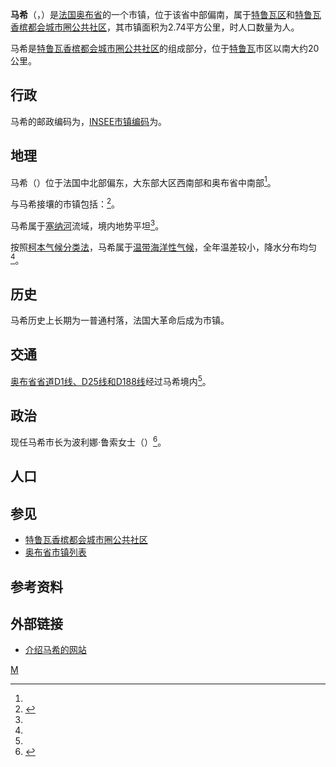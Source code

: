 {{noteTA|G1=法国地名}}
{{Infobox French commune
|intercommunality = [[特鲁瓦香槟都会城市圈公共社区|特鲁瓦香槟都会城市圈公共社区]]
}}
'''马希'''（{{lang-fr|Machy}}，{{IPA-fr|maʃi}}）是[[法国|法国]][[奥布省|奥布省]]的一个市镇，位于该省中部偏南，属于[[特鲁瓦区|特鲁瓦区]]和[[特鲁瓦香槟都会城市圈公共社区|特鲁瓦香槟都会城市圈公共社区]]，其市镇面积为2.74平方公里，{{wikidata|qualifier|P1082|P585}}时人口数量为{{wikidata|property|normal+|P1082}}人{{wikidata|references|P1082}}。

马希是[[特鲁瓦香槟都会城市圈公共社区|特鲁瓦香槟都会城市圈公共社区]]的组成部分，位于[[特鲁瓦|特鲁瓦]]市区以南大约20公里。

==行政==
马希的邮政编码为{{wikidata|properties|P281}}，[[法国国家统计与经济研究所|INSEE市镇编码]]为{{wikidata|properties|P374}}。

==地理==
马希（{{wikidata|property|linked|P625}}）位于法国中北部偏东，大东部大区西南部和奥布省中南部<ref name="geo"/>。

与马希接壤的市镇包括：{{Wikidata|properties|linked|P47}}<ref name="geo">{{Cite web|url=https://www.geoportail.gouv.fr/carte|title=Carte|accessdate=2020-09-03|author=Géoportail|language=fr|publisher=Géoportail|archive-date=2017-01-29|archive-url=https://web.archive.org/web/20170129154129/https://www.geoportail.gouv.fr/carte/|dead-url=yes}}</ref>。

马希属于[[塞纳河|塞纳河]]流域，境内地势平坦<ref name="geo"/>。

按照[[柯本气候分类法|柯本气候分类法]]，马希属于[[温带海洋性气候|温带海洋性气候]]，全年温差较小，降水分布均匀<ref name="geo"/>。

==历史==

马希历史上长期为一普通村落，法国大革命后成为市镇。

==交通==

[[奥布省公路网#省道|奥布省省道D1线、D25线和D188线]]经过马希境内<ref name="geo"/>。

==政治==
现任马希市长为波利娜·鲁索女士（{{lang|fr|Pauline Rousseau}}）<ref>{{Cite web|url=https://troyes-champagne-metropole.fr/commune/Machy/|title=Machy|accessdate=2020-09-03|author=troyes-champagne-metropole.fr|language=fr|publisher=troyes-champagne-metropole.fr}}</ref>。

==人口==

{{Demography
|caption = 马希1936年－2017年人口变化情况
|1936=98
|1946=83
|1954=95
|1962=93
|1968=93
|1975=76
|1982=101
|1990=127
|1999=112
|2006=103
|2011=121
|2016=113
|2017=115
|source= Cassini<ref>{{Cite web|url=http://cassini.ehess.fr/cassini/fr/html/fiche.php?select_resultat=20495|title=Machy|accessdate=2020-09-03|author=Cassini|language=fr|publisher=cassini.ehess.fr|archive-date=2013-07-11|archive-url=https://www.webcitation.org/6I2O4QMdn?url=http://cassini.ehess.fr/cassini/fr/html/fiche.php?select_resultat=20495|dead-url=no}}</ref>、[[法国国家统计与经济研究所|INSEE]]{{wikidata|references|P1082}}
}}

==参见==
* [[特鲁瓦香槟都会城市圈公共社区|特鲁瓦香槟都会城市圈公共社区]]
* [[奥布省市镇列表|奥布省市镇列表]]

==参考资料==
{{reflist}}

== 外部链接 ==
{{Commons category}}
* [https://www.annuaire-mairie.fr/mairie-Machy.html 介绍马希的网站] {{fr}}
{{Geographic Location
|西北=[[雅韦尔南|雅韦尔南 Javernant]]
|北=
|東北=[[利雷_(奥布省)|利雷 Lirey]]
|西=[[克雷桑蒂涅|克雷桑蒂涅 Crésantignes]]
|中央=马希 Machy
|西南=[[热尼_(奥布省)|热尼 Jeugny]]
|東=
|南=
|東南=[[莫涅河畔隆日维尔|莫涅河畔隆日维尔 Longeville-sur-Mogne]]
}}
{{奥布省市镇}}

[[Category:奥布省市镇|M]]